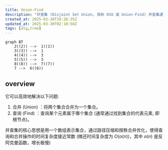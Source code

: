 ```yaml
---
title: Union-Find
description: "并查集 (Disjoint Set Union, 简称 DSU 或 Union-Find) 并查集通常实现为一个森林，其中每棵树表示一个集合 是一种用于处理动态连通性问题的数据结构。"
created_at: 2025-03-28T19:28:35Z
updated_at: 2025-03-30T02:10:58Z
tags: [alg,tree]
---
```


```mermaid
graph BT
    2((2)) -->  1((1))
    3((3)) -->  1
    4((4)) -->  3
    5((5)) -->  3
    8((8)) -->  7((7))
    7 -->  6((6))
```

## overview

它可以高效地解决以下问题: 
1. 合并 (Union) ：将两个集合合并为一个集合。
2. 查询 (Find) ：查询某个元素属于哪个集合 (通常通过找到集合的代表元素, 即根节点)。 

并查集的核心思想是用一个数组表示集合，通过路径压缩和按秩合并优化，使得查询和合并操作的时间复杂度接近常数 (摊还时间复杂度为 $O(\alpha(n))$，其中 $\alpha(n)$ 是反阿克曼函数，增长极慢) 